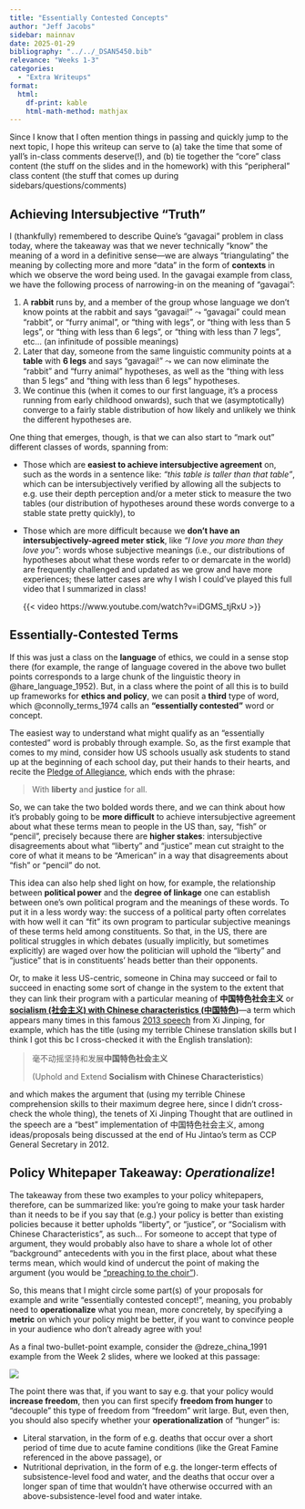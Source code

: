 ```yaml
---
title: "Essentially Contested Concepts"
author: "Jeff Jacobs"
sidebar: mainnav
date: 2025-01-29
bibliography: "../../_DSAN5450.bib"
relevance: "Weeks 1-3"
categories:
  - "Extra Writeups"
format:
  html:
    df-print: kable
    html-math-method: mathjax
---
```


Since I know that I often mention things in passing and quickly jump to the next topic, I hope this writeup can serve to (a) take the time that some of yall's in-class comments deserve(!), and (b) tie together the "core" class content (the stuff on the slides and in the homework) with this "peripheral" class content (the stuff that comes up during sidebars/questions/comments)

## Achieving Intersubjective "Truth"

I (thankfully) remembered to describe Quine's "gavagai" problem in class today, where the takeaway was that we never technically "know" the meaning of a word in a definitive sense---we are always "triangulating" the meaning by collecting more and more "data" in the form of **contexts** in which we observe the word being used. In the gavagai example from class, we have the following process of narrowing-in on the meaning of "gavagai":

1. A **rabbit** runs by, and a member of the group whose language we don't know points at the rabbit and says "gavagai!" $\leadsto$ "gavagai" could mean "rabbit", or "furry animal", or "thing with legs", or "thing with less than 5 legs", or "thing with less than 6 legs", or "thing with less than 7 legs", etc... (an infinitude of possible meanings)
2. Later that day, someone from the same linguistic community points at a **table** with **6 legs** and says "gavagai!" $\leadsto$ we can now eliminate the "rabbit" and "furry animal" hypotheses, as well as the "thing with less than 5 legs" and "thing with less than 6 legs" hypotheses.
3. We continue this (when it comes to our first language, it's a process running from early childhood onwards), such that we (asymptotically) converge to a fairly stable distribution of how likely and unlikely we think the different hypotheses are.

One thing that emerges, though, is that we can also start to "mark out" different classes of words, spanning from:

* Those which are **easiest to achieve intersubjective agreement** on, such as the words in a sentence like: *"this table is taller than that table"*, which can be intersubjectively verified by allowing all the subjects to e.g. use their depth perception and/or a meter stick to measure the two tables (our distribution of hypotheses around these words converge to a stable state pretty quickly), to
* Those which are more difficult because we **don't have an intersubjectively-agreed meter stick**, like *"I love you more than they love you"*: words whose subjective meanings (i.e., our distributions of hypotheses about what these words refer to or demarcate in the world) are frequently challenged and updated as we grow and have more experiences; these latter cases are why I wish I could've played this full video that I summarized in class!

  {{< video https://www.youtube.com/watch?v=iDGMS_tjRxU >}}

## Essentially-Contested Terms

If this was just a class on the **language** of ethics, we could in a sense stop there (for example, the range of language covered in the above two bullet points corresponds to a large chunk of the linguistic theory in @hare_language_1952). But, in a class where the point of all this is to build up frameworks for **ethics and policy**, we can posit a **third** type of word, which @connolly_terms_1974 calls an **"essentially contested"** word or concept.

The easiest way to understand what might qualify as an "essentially contested" word is probably through example. So, as the first example that comes to my mind, consider how US schools usually ask students to stand up at the beginning of each school day, put their hands to their hearts, and recite the [Pledge of Allegiance](https://en.wikipedia.org/wiki/Pledge_of_Allegiance), which ends with the phrase:

> With **liberty** and **justice** for all.

So, we can take the two bolded words there, and we can think about how it's probably going to be **more difficult** to achieve intersubjective agreement about what these terms mean to people in the US than, say, "fish" or "pencil", precisely because there are **higher stakes**: intersubjective disagreements about what "liberty" and "justice" mean cut straight to the core of what it means to be "American" in a way that disagreements about "fish" or "pencil" do not.

This idea can also help shed light on how, for example, the relationship between **political power** and the **degree of linkage** one can establish between one's own political program and the meanings of these words. To put it in a less wordy way: the success of a political party often correlates with how well it can "fit" its own program to particular subjective meanings of these terms held among constituents. So that, in the US, there are political struggles in which debates (usually implicitly, but sometimes explicitly) are waged over how the politician will uphold the "liberty" and "justice" that is in constituents' heads better than their opponents.

Or, to make it less US-centric, someone in China may succeed or fail to succeed in enacting some sort of change in the system to the extent that they can link their program with a particular meaning of **中国特色社会主义** or **[socialism (社会主义) with Chinese characteristics (中国特色)](https://en.wikipedia.org/wiki/Socialism_with_Chinese_characteristics)**---a term which appears many times in this famous [2013 speech](https://syss.12371.cn/2015/05/18/ARTI1431918530288642.shtml) from Xi Jinping, for example, which has the title (using my terrible Chinese translation skills but I think I got this bc I cross-checked it with the English translation):

> 毫不动摇坚持和发展**中国特色社会主义**
> 
> (Uphold and Extend **Socialism with Chinese Characteristics**)

and which makes the argument that (using my terrible Chinese comprehension skills to their maximum degree here, since I didn't cross-check the whole thing), the tenets of Xi Jinping Thought that are outlined in the speech are a "best" implementation of 中国特色社会主义, among ideas/proposals being discussed at the end of Hu Jintao's term as CCP General Secretary in 2012.

## Policy Whitepaper Takeaway: *Operationalize*!

The takeaway from these two examples to your policy whitepapers, therefore, can be summarized like: you're going to make your task harder than it needs to be if you say that (e.g.) your policy is better than existing policies because it better upholds "liberty", or "justice", or "Socialism with Chinese Characteristics", as such... For someone to accept that type of argument, they would probably also have to share a whole lot of other "background" antecedents with you in the first place, about what these terms mean, which would kind of undercut the point of making the argument (you would be ["preaching to the choir"](https://www.merriam-webster.com/dictionary/preach%20to%20the%20choir)).

So, this means that I might circle some part(s) of your proposals for example and write "essentially contested concept!", meaning, you probably need to **operationalize** what you mean, more concretely, by specifying a **metric** on which your policy might be better, if you want to convince people in your audience who don't already agree with you!

As a final two-bullet-point example, consider the @dreze_china_1991 example from the Week 2 slides, where we looked at this passage:

![](images/china_india.png){fig-align="center"}

The point there was that, if you want to say e.g. that your policy would **increase freedom**, then you can first specify **freedom from hunger** to "decouple" this type of freedom from "freedom" writ large. But, even then, you should also specify whether your **operationalization** of "hunger" is:

* Literal starvation, in the form of e.g. deaths that occur over a short period of time due to acute famine conditions (like the Great Famine referenced in the above passage), or
* Nutritional deprivation, in the form of e.g. the longer-term effects of subsistence-level food and water, and the deaths that occur over a longer span of time that wouldn't have otherwise occurred with an above-subsistence-level food and water intake.

